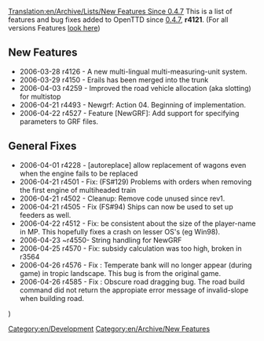 [[Translation:en/Archive/Lists/New Features Since 0.4.7]]
This is a list of features and bug fixes added to OpenTTD since [[en/Archive/OpenTTD/OpenTTD 0.4.7|0.4.7]], '''r4121'''. (For all versions Features [[:Category:en/Archive/New Features|look here]])


==New Features==

* 2006-03-28 r4126 - A new multi-lingual multi-measuring-unit system.
* 2006-03-29 r4150 - Erails has been merged into the trunk
* 2006-04-03 r4259 - Improved the road vehicle allocation (aka slotting) for multistop
* 2006-04-21 r4493 - Newgrf: Action 04. Beginning of implementation. 
* 2006-04-22 r4527 - Feature [NewGRF]: Add support for specifying parameters to GRF files.

==General Fixes==

* 2006-04-01 r4228 - [autoreplace] allow replacement of wagons even when the engine fails to be replaced
* 2006-04-21 r4501 - Fix: (FS#129) Problems with orders when removing the first engine of multiheaded train
* 2006-04-21 r4502 - Cleanup: Remove code unused since rev1. 
* 2006-04-21 r4505 - Fix (FS#94) Ships can now be used to set up feeders as well. 
* 2006-04-22 r4512 - Fix: be consistent about the size of the player-name in MP. This hopefully fixes a crash on lesser OS's (eg Win98).
* 2006-04-23 ~r4550- String handling for NewGRF
* 2006-04-25 r4570 - Fix: subsidy calculation was too high, broken in r3564
* 2006-04-26 r4576 - Fix : Temperate bank will no longer appear (during game) in tropic landscape. This bug is from the original game.
* 2006-04-26 r4585 - Fix : Obscure road dragging bug. The road build command did not return the appropiate error message of invalid-slope when building road.


[[Category:en/Development]][[Category:en/Archive/New Features]])